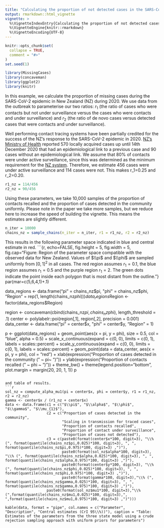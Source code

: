 ```yaml
---
title: "Calculating the proportion of not detected cases in the SARS-CoV-2 epidemic in 2020"
output: rmarkdown::html_vignette
vignette: >
  %\VignetteIndexEntry{Calculating the proportion of not detected cases in the SARS-CoV-2 epidemic in 2020}
  %\VignetteEngine{knitr::rmarkdown}
  %\VignetteEncoding{UTF-8}
---
```


```r
knitr::opts_chunk$set(
  collapse = TRUE,
  comment = "#>"
)
set.seed(1)
```

```r
library(MissingCases)
library(concaveman)
library(ggplot2)
library(knitr)
```
In this example, we calculate the proportion of missing cases during the SARS-CoV-2 epidemic in New Zealand (NZ) during 2020. We use data from the outbreak to parameterise our two ratios: $r_1$ (the ratio of cases who were contacts but not under surveillance versus the cases who were contacts and under surveillance) and $r_2$ (the ratio of de novo cases versus detected cases that were contacts and under surveillance).

Well performing contact tracing systems have been partially credited for the success of the NZ’s response to the SARS-CoV-2 epidemic in 2020.  [NZ’s Ministry of Health](https://www.health.govt.nz/our-work/diseases-and-conditions/covid-19-novel-coronavirus/covid-19-data-and-statistics/covid-19-source-cases) reported 570 locally acquired cases up until 14th December 2020 that had an epidemiological link to a previous case and 90 cases without an epidemiological link. We assume that 80% of contacts were under active surveillance, since this was determined as the minimum requirement for the [NZ system](https://apo.org.au/sites/default/files/resource-files/2020-04/apo-nid303350.pdf).  Therefore, we estimate 456 cases were under active surveillance and 114 cases were not.  This makes  r_1=0.25 and r_2=0.20.

```r
r1_nz = 114/456
r2_nz = 90/456
```

Using these parameters, we take 10,000 samples of the proportion of contacts recalled and the proportion of cases detected in the community uniformly.  Please note in the paper we take more samples, but we reduce here to increase the speed of building the vignette. This means the estimates are slightly different.
```r
n_iter = 10000
chains_nz = sample_chains(n_iter = n_iter, r1 = r1_nz, r2 = r2_nz)
```

This results in the following parameter space indicated in blue and central estimate in red.
```{r, echo=FALSE, fig.height = 5, fig.width = 5, fig.cap="Figure: Region of the parameter space compatible with the observed data for New Zealand. Values of $\\pi$ and $\\phi$ are sampled uniformly from $[0,1]^2$ in all cases. The red region assumes $r_{1} = 0.1$, the blue region assumes $r_{1} = 0.5$ and the purple region $r_{1} = 2$. The green dots indicate the point inside each polygon that is most distant from the outline."}
par(mar=c(5,6,4,1)+.1)

data_regions <- data.frame("pi" = chains_nz$pi,
                           "phi" = chains_nz$phi, 
                           "Region" = rep(1, length(chains_nz$phi)))
data_regions$Region <- factor(data_regions$Region)

region <- concaveman(cbind(chains_nz$pi, chains_nz$phi), length_threshold = .1)
center <- polylabelr::poi(region[,1], region[,2], precision = 0.001)
data_center <- data.frame("pi" = center$x,
                          "phi" = center$y,
                          "Region" = 1)

p <- ggplot(data_regions) + 
  geom_point(aes(x = pi, y = phi), size = 0.5, col = "blue", alpha = 0.5) + 
  scale_x_continuous(expand = c(0, 0), limits = c(0, 1), labels = scales::percent) + 
  scale_y_continuous(expand = c(0, 0), limits = c(0, 1), labels = scales::percent) + 
  geom_point(data = data_center, aes(x = pi, y = phi), col = "red") + 
  xlab(expression("Proportion of cases detected in the community (" ~ pi~ ")")) + 
  ylab(expression("Proportion of contacts recalled (" ~ phi ~ ")")) + 
  theme_bw() + theme(legend.position="bottom", plot.margin = margin(20, 20, 1, 1))
p
```

and table of results.
```r
sol_nz = compute_alpha_mu1(pi = center$x, phi = center$y, r1 = r1_nz, r2 = r2_nz)
gamma <- center$x / (r1_nz + center$x)
data <- data.frame(c1 = c("$\\pi$", "$\\alpha$", "$\\phi$", "$\\gamma$", "$\\mu_{1}$"),
                   c2 = c("Proportion of cases detected in the community", 
                          "Scaling in transmission for traced cases",
                          "Proportion of contacts recalled", 
                          "Proportion of contact under surveillance", 
                          "Proportion of cases not detected"),
                   c3 = c(paste0(format(center$x*100, digit=3), "\\% (", format(quantile(chains_nz$pi,0.025)*100, digit=3), ", ", format(quantile(chains_nz$pi,0.975)*100, digit=3) ,")"), 
                          paste0(format(sol_nz$alpha*100, digit=3), "\\% (", format(quantile(chains_nz$alpha,0.025)*100, digit=3), ", ", format(quantile(chains_nz$alpha,0.975)*100, digit=3) ,")"), 
                          paste0(format(center$y*100, digit=3), "\\% (", format(quantile(chains_nz$phi,0.025)*100, digit=3), ", ", format(quantile(chains_nz$phi,0.975)*100, digit=3) ,")"), 
                          paste0(format(gamma*100, digit=3),"\\% (", format(quantile(chains_nz$gamma,0.025)*100, digit=3), ", ", format(quantile(chains_nz$gamma,0.975)*100, digit=3) ,")"), 
                   paste0(format(sol_nz$mu1*100, digit=3),"\\% (",format(quantile(chains_nz$mu1,0.025)*100, digit=3),", ",format(quantile(chains_nz$mu1,0.975)*100, digit=3) ,")")))

kable(data, format = "pipe", col.names = c("Parameter",  "Description", "Central estimates (CrI 95\\%))"), caption = "Table: Estimates of the parameters from the three state model using a crude rejection sampling approach with uniform priors for parameters") 
```
